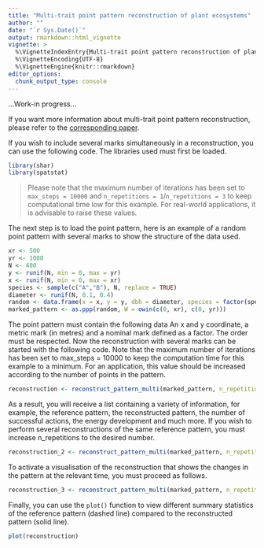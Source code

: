```yaml
---
title: "Multi-trait point pattern reconstruction of plant ecosystems"
author: ""
date: "`r Sys.Date()`"
output: rmarkdown::html_vignette
vignette: >
  %\VignetteIndexEntry{Multi-trait point pattern reconstruction of plant ecosystems}
  %\VignetteEncoding{UTF-8}
  %\VignetteEngine{knitr::rmarkdown}
editor_options: 
  chunk_output_type: console
---
```


...Work-in progress...

If you want more information about multi-trait point pattern reconstruction, please refer to the [corresponding paper](https://besjournals.onlinelibrary.wiley.com/doi/10.1111/2041-210X.14206
).

If you wish to include several marks simultaneously in a reconstruction, you can use the following code. The libraries used must first be loaded.

```r
library(shar)
library(spatstat)
```

> Please note that the maximum number of iterations has been set to `max_steps = 10000` and `n_repetitions = 1`/`n_repetitions = 3` to keep computational time low for this example. For real-world applications, it is advisable to raise these values.

The next step is to load the point pattern, here is an example of a random point pattern with several marks to show the structure of the data used.

```r
xr <- 500
yr <- 1000
N <- 400
y <- runif(N, min = 0, max = yr)
x <- runif(N, min = 0, max = xr)
species <- sample(c("A","B"), N, replace = TRUE)
diameter <- runif(N, 0.1, 0.4)
random <- data.frame(x = x, y = y, dbh = diameter, species = factor(species))
marked_pattern <- as.ppp(random, W = owin(c(0, xr), c(0, yr)))    
```

The point pattern must contain the following data An x and y coordinate, a metric mark (in metres) and a nominal mark defined as a factor. The order must be respected. Now the reconstruction with several marks can be started with the following code. Note that the maximum number of iterations has been set to max_steps = 10000 to keep the computation time for this example to a minimum. For an application, this value should be increased according to the number of points in the pattern.

```r
reconstruction <- reconstruct_pattern_multi(marked_pattern, n_repetitions = 1, max_steps = 10000)
```

As a result, you will receive a list containing a variety of information, for example, the reference pattern, the reconstructed pattern, the number of successful actions, the energy development and much more. If you wish to perform several reconstructions of the same reference pattern, you must increase n_repetitions to the desired number.

```r
reconstruction_2 <- reconstruct_pattern_multi(marked_pattern, n_repetitions = 3, max_steps = 10000)
```

To activate a visualisation of the reconstruction that shows the changes in the pattern at the relevant time, you must proceed as follows.

```r
reconstruction_3 <- reconstruct_pattern_multi(marked_pattern, n_repetitions = 1, max_steps = 10000, plot = TRUE)
```

Finally, you can use the `plot()` function to view different summary statistics of the reference pattern (dashed line) compared to the reconstructed pattern (solid line).

```r
plot(reconstruction)
```
